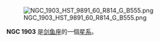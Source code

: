 {{NGCInfoBox|NGCID=NGC 1903|發現者=約翰·弗里德里希·威廉·赫歇爾|發現日期=1834年11月3日|其他編號=ESO 56-SC93|曆元=J2000.0|赤經=5時17分22.4秒
|赤緯=-69°20'7"|星座=剑鱼座|星體=星系|星等=11.9|表面亮度=|藍等=}}
[[File:NGC_1903_HST_9891_60_R814_G_B555.png|thumb]]

'''NGC 1903''' 是[[剑鱼座|剑鱼座]]的一個[[星系|星系]]。

{{NGCReference|1903}}
{{Catalogs|NGC=1903}}